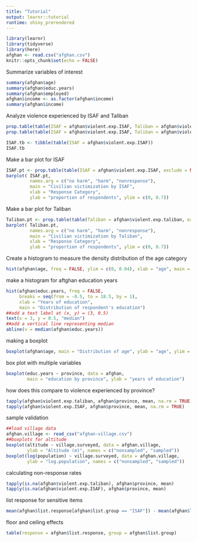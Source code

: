 ```yaml
---
title: "Tutorial"
output: learnr::tutorial
runtime: shiny_prerendered
---
```


```r
library(learnr)
library(tidyverse)
library(here)
afghan <- read.csv("afghan.csv")
knitr::opts_chunk$set(echo = FALSE)
```

Summarize variables of interest
```r
summary(afghan$age)
summary(afghan$educ.years)
summary(afghan$employed)
afghan$income <- as.factor(afghan$income)
summary(afghan$income)

```

Analyze violence experienced by ISAF and Taliban
```r
prop.table(table(ISAF = afghan$violent.exp.ISAF, Taliban = afghan$violent.exp.taliban))
prop.table(table(ISAF = afghan$violent.exp.ISAF, Taliban = afghan$violent.exp.taliban, exclude = NULL))
```


```r
ISAF.tb <- tibble(table(ISAF = afghan$violent.exp.ISAF))
ISAF.tb
```

Make a bar plot for ISAF
```r
ISAF.pt <- prop.table(table(ISAF = afghan$violent.exp.ISAF, exclude = NULL))
barplot( ISAF.pt, 
         names.arg = c("no harm", "harm", "nonresponse"), 
         main = "Civilian victimization by ISAF",
         xlab = "Response Category",
         ylab = "proportion of respondents", ylim = c(0, 0.7))


```

Make a bar plot for Taliban
```r
Taliban.pt <- prop.table(table(Taliban = afghan$violent.exp.taliban, exclude = NULL))
barplot( Taliban.pt, 
         names.arg = c("no harm", "harm", "nonresponse"), 
         main = "Civilian victimization by Taliban",
         xlab = "Response Category",
         ylab = "proportion of respondents", ylim = c(0, 0.7))
```

Create a histogram to measure the density distribution of the age category

```r
hist(afghan$age, freq = FALSE, ylim = c(0, 0.04), xlab = "age", main = "Distribution of respondent's age")
```

make a histogram for aftghan education years

```r
hist(afghan$educ.years, freq = FALSE, 
     breaks = seq(from = -0.5, to = 18.5, by = 1),
     xlab = "Years of education", 
     main = "Distribution of respondent's education")
##add a text label at (x, y) = (3, 0.5)
text(x = 3, y = 0.5, "median")
##add a vertical line representing median
abline(v = median(afghan$educ.years))

```

making a boxplot

```r
boxplot(afghan$age, main = "Distribution of age", ylab = "age", ylim = c(10, 80))
```

box plot with multiple variables

```r
boxplot(educ.years ~ province, data = afghan,
        main = "education by province", ylab = "years of education")
```

how does this compare to violence experienced by province?

```r
tapply(afghan$violent.exp.taliban, afghan$province, mean, na.rm = TRUE)
tapply(afghan$violent.exp.ISAF, afghan$province, mean, na.rm = TRUE)
```

sample validation 
```r
##load village data
afghan.village <- read_csv("afghan-village.csv")
##boxplots for altitude
boxplot(altitude ~ village.surveyed, data = afghan.village, 
        ylab = "Altitude (m)", names = c("nonsampled", "sampled"))
boxplot(log(population) ~ village.surveyed, data = afghan.village, 
        ylab = "log.population", names = c("nonsampled", "sampled"))
```

calculating non-response rates

```r
tapply(is.na(afghan$violent.exp.taliban), afghan$province, mean)
tapply(is.na(afghan$violent.exp.ISAF), afghan$province, mean)
```

list response for sensitive items

```r
mean(afghan$list.response[afghan$list.group == "ISAF"]) - mean(afghan$list.response[afghan$list.group == "control"])
```

floor and ceiling effects
```r
table(response = afghan$list.response, group = afghan$list.group)
```






